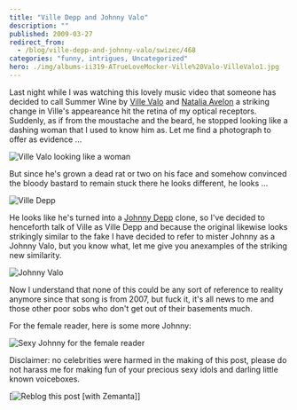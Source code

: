 ```yaml
---
title: "Ville Depp and Johnny Valo"
description: ""
published: 2009-03-27
redirect_from:
  - /blog/ville-depp-and-johnny-valo/swizec/468
categories: "funny, intrigues, Uncategorized"
hero: ./img/albums-ii319-ATrueLoveMocker-Ville%20Valo-VilleValo1.jpg
---
```


Last night while I was watching this lovely music video that someone has decided to call Summer Wine by [Ville Valo](http://en.wikipedia.org/wiki/Ville_Valo "Ville Valo") and [Natalia Avelon](http://en.wikipedia.org/wiki/Natalia_Avelon "Natalia Avelon") a striking change in Ville's appeareance hit the retina of my optical receptors. Suddenly, as if from the moustache and the beard, he stopped looking like a dashing woman that I used to know him as. Let me find a photograph to offer as evidence ...

![Ville Valo looking like a woman](./img/Ville-Valo-looking-like-a-woman68gg8j.jpeg "Ville Valo looking like a woman")

But since he's grown a dead rat or two on his face and somehow convinced the bloody bastard to remain stuck there he looks different, he looks ...

![Ville Depp](./img/albums-ii319-ATrueLoveMocker-Ville%20Valo-VilleValo1.jpg "Ville Depp")

He looks like he's turned into a [Johnny Depp](http://en.wikipedia.org/wiki/Johnny_Depp "Johnny Depp") clone, so I've decided to henceforth talk of Ville as Ville Depp and because the original likewise looks strikingly similar to the fake I have decided to refer to mister Johnny as a Johnny Valo, but you know what, let me give you anexamples of the striking new similarity.

![Johnny Valo](https://dyli.org/wp-content/uploads/2007/12/johnny-depp.jpg "Johnny Valo")

Now I understand that none of this could be any sort of reference to reality anymore since that song is from 2007, but fuck it, it's all news to me and those other poor sobs who don't get out of their basements much.

For the female reader, here is some more Johnny:

![Sexy Johnny for the female reader](https://images2.layoutsparks.com/1/128264/johnny-depp-piano-smoking.jpg "Sexy Johnny for the female reader")

Disclaimer: no celebrities were harmed in the making of this post, please do not harass me for making fun of your precious sexy idols and darling little known voiceboxes.

[![Reblog this post [with Zemanta]](https://img.zemanta.com/reblog_e.png?x-id=880795b0-a747-4a73-979f-b112a7975be1 "Zemified by Zemanta")]